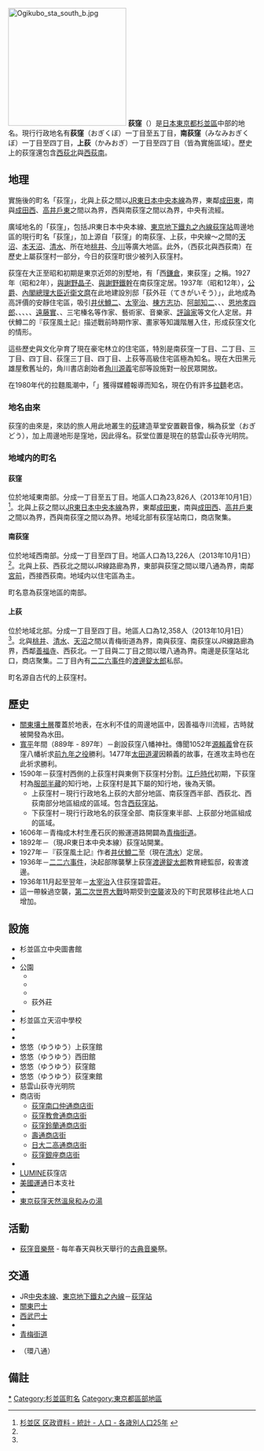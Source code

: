 {{Pathnav|日本|東京都|杉並區|frame=1}}
[[File:Ogikubo_sta_south_b.jpg|240px]]
'''荻窪'''（{{jpn|j=荻窪|hg=おぎくぼ|rm=Ogikubo|f=y}}）是[[日本|日本]][[東京都|東京都]][[杉並區|杉並區]]中部的地名。現行行政地名有'''荻窪'''（おぎくぼ）一丁目至五丁目，'''南荻窪'''（みなみおぎくぼ）一丁目至四丁目，'''上荻'''（かみおぎ）一丁目至四丁目（皆為{{link-ja|住居表示|住居表示}}實施區域）。歷史上的荻窪還包含[[西荻北|西荻北]]與[[西荻南|西荻南]]。

== 地理 ==
{{link-ja|住居表示|住居表示}}實施後的町名「荻窪」，北與上荻之間以[[東日本旅客鐵道|JR東日本]][[中央本線|中央本線]]為界，東鄰[[成田東_(杉並區)|成田東]]，南與[[成田西|成田西]]、[[高井戶東|高井戶東]]之間以{{link-ja|五日市街道|五日市街道}}為界，西與南荻窪之間以{{link-ja|東京都道311號環狀八號線|東京都道311号環状八号線|環八通}}為界，中央有{{link-ja|善福寺川|善福寺川}}流經。

廣域地名的「荻窪」，包括JR東日本中央本線、[[東京地下鐵丸之內線|東京地下鐵丸之內線]][[荻窪站|荻窪站]]周邊地區的現行町名「荻窪」，加上源自「荻窪」的南荻窪、上荻，中央線〜{{link-ja|早稻田通|早稲田通り}}之間的[[天沼|天沼]]、[[本天沼|本天沼]]、[[清水_(杉並區)|清水]]、{{link-ja|荻窪警察署|荻窪警察署}}所在地[[桃井|桃井]]、[[今川_(杉並區)|今川]]等廣大地區。此外，{{link-ja|西荻窪|西荻窪}}（西荻北與西荻南）在歷史上屬荻窪村一部分，今日的荻窪町很少被列入荻窪村。


荻窪在大正至昭和初期是東京近郊的別墅地，有「西[[鎌倉|鎌倉]]，東荻窪」之稱。1927年（昭和2年），[[與謝野晶子|與謝野晶子]]、[[與謝野鐵幹|與謝野鐵幹]]在南荻窪定居。1937年（昭和12年），[[公爵|公爵]]、[[內閣總理大臣|內閣總理大臣]][[近衛文麿|近衛文麿]]在此地建設別邸「荻外荘（てきがいそう）」，此地成為高評價的安靜住宅區，吸引[[井伏鱒二|井伏鱒二]]、[[太宰治|太宰治]]、[[棟方志功|棟方志功]]、[[阿部知二|阿部知二]]、{{link-ja|戶川秋骨|戸川秋骨}}、{{link-ja|石井桃子|石井桃子}}、[[恩地孝四郎|恩地孝四郎]]、{{link-ja|尾崎喜八|尾崎喜八}}、{{link-ja|長谷川四郎 (作家)|長谷川四郎 (作家)|長谷川四郎}}、{{link-ja|大田黑元雄|大田黒元雄}}、{{link-ja|佐藤慶次郎|佐藤慶次郎}}、[[遠藤實|遠藤實]]、{{link-ja|柴田翔|柴田翔}}、三宅榛名等作家、藝術家、音樂家、[[評論家|評論家]]等文化人定居。井伏鱒二的『荻窪風土記』描述戰前時期作家、畫家等知識階層入住，形成荻窪文化的情形。

這些歷史與文化孕育了現在豪宅林立的住宅區，特別是南荻窪一丁目、二丁目、三丁目、四丁目、荻窪三丁目、四丁目、上荻等高級住宅區極為知名。現在大田黑元雄屋敷舊址的{{link-ja|大田黑公園|大田黒公園}}，角川書店創始者[[角川源義|角川源義]]宅邸{{link-ja|杉並區立角川庭園|杉並区立角川庭園|角川庭園}}等設施對一般民眾開放。

在1980年代的拉麵風潮中，「{{link-ja|荻窪拉麵|荻窪ラーメン}}」獲得媒體報導而知名，現在仍有許多[[拉麵|拉麵]]老店。

=== 地名由來 ===
荻窪的由來是，來訪的旅人用此地叢生的[[荻|荻]]建造草堂安置觀音像，稱為荻堂（おぎどう），加上周邊地形是窪地，因此得名。荻堂位置是現在的慈雲山荻寺光明院。

=== 地域内的町名 ===
==== 荻窪 ====
位於地域東南部。分成一丁目至五丁目。地區人口為23,826人（2013年10月1日）<ref name="population">[http://www2.city.suginami.tokyo.jp/library/file/h2510_age.xls 杉並区 区政資料 - 統計 - 人口 - 各歳別人口25年] {{webarchive|url=https://web.archive.org/web/20131022132215/http://www2.city.suginami.tokyo.jp/library/file/h2510_age.xls |date=2013-10-22 }}</ref>。北與上荻之間以[[東日本旅客鐵道|JR東日本]][[中央本線|中央本線]]為界，東鄰[[成田東_(杉並區)|成田東]]，南與[[成田西|成田西]]、[[高井戶東|高井戶東]]之間以{{link-ja|五日市街道|五日市街道}}為界，西與南荻窪之間以{{link-ja|東京都道311號環狀八號線|東京都道311号環状八号線|環八通}}為界。地域北部有荻窪站南口，商店聚集。

==== 南荻窪 ====
位於地域西南部。分成一丁目至四丁目。地區人口為13,226人（2013年10月1日）<ref name="population" />。北與上荻、西荻北之間以JR線路廊為界，東部與荻窪之間以環八通為界，南鄰[[宮前_(杉並區)|宮前]]，西接西荻南。地域内以住宅區為主。

町名意為荻窪地區的南部。

==== 上荻 ====
位於地域北部。分成一丁目至四丁目。地區人口為12,358人（2013年10月1日）<ref name="population" />。北與[[桃井|桃井]]、[[清水_(杉並區)|清水]]、[[天沼|天沼]]之間以青梅街道為界，南與荻窪、南荻窪以JR線路廊為界，西鄰[[善福寺_(杉並區)|善福寺]]、西荻北。一丁目與二丁目之間以環八通為界。南邊是荻窪站北口，商店聚集。二丁目內有[[二二六事件|二二六事件]]的[[渡邊錠太郎|渡邊錠太郎]]{{link-ja|教育總監|教育総監}}私邸。

町名源自古代的上荻窪村。

== 歷史 ==
* [[壤土|關東壤土層]]覆蓋於地表，在水利不佳的周邊地區中，因善福寺川流經，古時就被開發為水田。
* [[寬平|寬平]]年間（889年 - 897年）－創設荻窪八幡神社。傳聞1052年[[源賴義|源賴義]]曾在荻窪八幡祈求[[前九年之役|前九年之役]]勝利。1477年[[太田道灌|太田道灌]]因頼義的故事，在進攻{{link-ja|石神井城|石神井城}}主{{link-ja|豐島泰經|豊島泰経}}時也在此祈求勝利。
* 1590年－荻窪村西側的上荻窪村與東側下荻窪村分割。[[江戶時代|江戶時代]]初期，下荻窪村為[[服部半藏|服部半藏]]的知行地，上荻窪村是其下屬的知行地，後為天領。
** 上荻窪村－現行行政地名上荻的大部分地區、南荻窪西半部、西荻北、西荻南部分地區組成的區域。包含[[西荻窪站|西荻窪站]]。
** 下荻窪村－現行行政地名的荻窪全部、南荻窪東半部、上荻部分地區組成的區域。
* 1606年－青梅成木村生產石灰的搬運道路開闢為[[青梅街道|青梅街道]]。
* 1892年－{{link-en|甲武鐵道|甲武鉄道}}（現JR東日本中央本線）荻窪站開業。
* 1927年－『荻窪風土記』作者[[井伏鱒二|井伏鱒二]]至{{link-en|井荻村|井荻町}}（現在[[清水_(杉並區)|清水]]）定居。
* 1936年－[[二二六事件|二二六事件]]，決起部隊襲擊上荻窪[[渡邊錠太郎|渡邊錠太郎]]教育總監邸，殺害渡邊。
* 1936年11月起至翌年－[[太宰治|太宰治]]入住荻窪碧雲莊。
* 這一帶躲過空襲，[[第二次世界大戰|第二次世界大戰]]時期受到[[空襲|空襲]]波及的下町民眾移往此地人口增加。

== 設施 ==
* 杉並區立中央圖書館
* {{link-ja|杉並公會堂|杉並公会堂}}
* 公園
** {{link-ja|大田黑公園|大田黒公園}}
** {{link-ja|杉並區立角川庭園|杉並区立角川庭園}}
** {{link-ja|天沼辯天池公園 (杉並區)|天沼弁天池公園 (杉並区)|天沼辯天池公園}}
** 荻外莊
* {{link-ja|杉並區立松溪中學校|杉並区立松渓中学校}}
* 杉並區立天沼中學校
* {{link-ja|東京都立荻窪高等學校|東京都立荻窪高等学校}}
* {{link-ja|日本大學第二中學校、高等學校|日本大学第二中学校・高等学校}}
* 悠悠（ゆうゆう）上荻窪館
* 悠悠（ゆうゆう）西田館
* 悠悠（ゆうゆう）荻窪館
* 悠悠（ゆうゆう）荻窪東館
* 慈雲山荻寺光明院
* 商店街
** [http://www.ogikubo-nakadori.com/ 荻窪南口仲通商店街] {{Wayback|url=http://www.ogikubo-nakadori.com/ |date=20130616231031 }}
** [http://www.kyokai-dori.com/ 荻窪教會通商店街] {{Wayback|url=http://www.kyokai-dori.com/ |date=20130603195254 }}
** [http://suzuran.ogikubo.com/ 荻窪鈴蘭通商店街] {{Wayback|url=http://suzuran.ogikubo.com/ |date=20130609094334 }}
** [https://web.archive.org/web/20130610233238/http://kotobuki-dori.com/ 壽通商店街]
** [http://www.2kodori.com/ 日大二高通商店街] {{Wayback|url=http://www.2kodori.com/ |date=20130518014620 }}
** [http://www.ogikubo-ginza.com/ 荻窪銀座商店街] {{Wayback|url=http://www.ogikubo-ginza.com/ |date=20130821022430 }}
* {{link-ja|荻窪Town Seven|荻窪タウンセブン}}
* [[LUMINE|LUMINE]]荻窪店
* [[美國運通|美國運通]]日本支社
* {{link-ja|東京衛生醫院|東京衛生病院}}
* [http://www.nagomino-yu.com/index.html 東京荻窪天然溫泉和みの湯] {{Wayback|url=http://www.nagomino-yu.com/index.html |date=20130521233825 }}

== 活動 ==
* [http://www.ongakusai.com/ 荻窪音樂祭] {{Wayback|url=http://www.ongakusai.com/ |date=20130927192926 }} - 每年春天與秋天舉行的[[古典音樂|古典音樂]]祭。

== 交通 ==
* JR[[中央本線|中央本線]]、[[東京地下鐵丸之內線|東京地下鐵丸之內線]]－[[荻窪站|荻窪站]]
* [[關東巴士|關東巴士]]
* [[西武巴士|西武巴士]]
* {{link-ja|KB巴士ケイビーバス}}
* [[青梅街道|青梅街道]]
* {{link-ja|東京都道311號環狀八號線|東京都道311号環状八号線}}（環八通）

== 備註 ==
{{reflist}}

{{杉並區的町名}}
{{東京23區之地域}}
{{DEFAULTSORT:Ogikubo}}
[[Category:荻窪|*]]
[[Category:杉並區町名|Category:杉並區町名]]
[[Category:東京都區部地區|Category:東京都區部地區]]